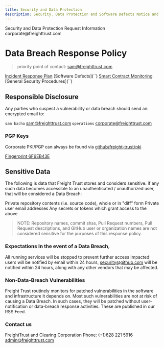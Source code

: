 ```yaml
---
title: Security and Data Protection
description: Security, Data Protection and Software Defects Notice and other Disclosures
---
```



<PageDescription>
Security and Data Protection
</PageDescription>

<Title>General Contact</Title>
<AnchorLinks small>
  <AnchorLink to='https://freight.page.link/request-information'>
   Request Information
  </AnchorLink>
</AnchorLinks>
<Title>E-Mail</Title>
<AnchorLinks small>
  <AnchorLink to='mailto:corporate@freighttrust.com'>
    corporate@freighttrust.com
  </AnchorLink>
</AnchorLinks>
<Title>Terms of Service</Title>


# Data Breach Response Policy

> priority point of contact: sam@freighttrust.com

[Incident Response Plan](``)
[Software Defects](``)
[Smart Contract Monitoring](``)
[General Security Procedures](``)

## Responsible Disclosure 

Any parties who suspect a vulnerability or data breach
should send an encrypted email to:

`sam bacha` <sam@freighttrust.com> 
`operations` <corporate@freighttrust.com>

### PGP Keys

Corporate PKI/PGP can always be found via [github/freight-trust/pki](https://github.com/freight-trust/pki)

[Fingerprint 6F6EB43E](https://raw.githubusercontent.com/freight-trust/pki/update/asc/6F6EB43E.asc)

## Sensitive Data 

The following is data that Freight Trust stores and considers
sensitive. If any such data becomes accessible to an unauthenticated /
unauthorized user, that will be considered a Data Breach:

Private repository contents (i.e. source code), whole or in "diff" form Private
user email addresses Any secrets or tokens which grant access to the above

> NOTE: Repository names, commit shas, Pull Request numbers, Pull Request
descriptions, and GitHub user or organization names are not considered sensitive
for the purposes of this response policy.

### Expectations In the event of a Data Breach,

All running services will be stopped to prevent further access Impacted users
will be notified by email within 24 hours, security@github.com will be notified
within 24 hours, along with any other vendors that may be affected.

### Non-Data-Breach Vulnerabilities  

Freight Trust routinely monitors for patched vulnerabilities in the software 
and infrastructure it depends on. Most such vulnerabilities are not at risk of
causing a Data Breach. In such cases, they will be patched without
user-notification or data-breach response activities. These are published
in our RSS Feed.

### Contact us

FreightTrust and Clearing Corporation
Phone: (+1)628 221 5916
admin@freighttrust.com
